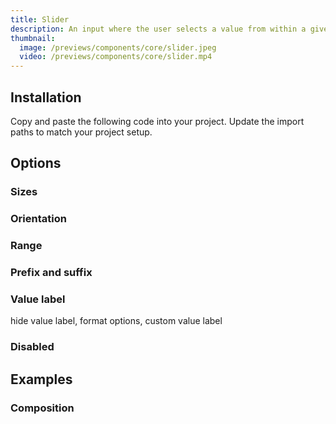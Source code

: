 ```yaml
---
title: Slider
description: An input where the user selects a value from within a given range.
thumbnail:
  image: /previews/components/core/slider.jpeg
  video: /previews/components/core/slider.mp4
---
```


<ComponentPreview name="demos/components/core/slider/basic" className="max-w-sm" />

## Installation

<Steps>
  <Step>Copy and paste the following code into your project.</Step>
  <ComponentSource name="components/core/default/slider" />
  <Step>Update the import paths to match your project setup.</Step>
</Steps>

## Options

### Sizes

<ComponentPreview name="demos/components/core/slider/sizes" className="max-w-sm" />

### Orientation

<ComponentPreview name="demos/components/core/slider/orientation" className="max-w-sm" />

### Range

<ComponentPreview name="demos/components/core/slider/range" className="max-w-sm" />

### Prefix and suffix

<ComponentPreview name="demos/components/core/slider/prefix-and-suffix" className="max-w-sm" />

### Value label

hide value label, format options, custom value label

<ComponentPreview name="demos/components/core/slider/value-label" className="max-w-sm" />

### Disabled

<ComponentPreview name="demos/components/core/slider/disabled" className="max-w-sm" />

## Examples

### Composition

<ComponentPreview name="demos/components/core/slider/composition" className="max-w-sm" />
